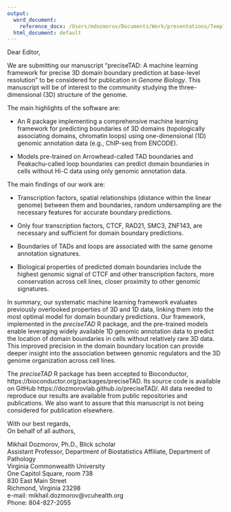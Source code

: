 ```yaml
---
output:
  word_document:
    reference_docx: /Users/mdozmorov/Documents/Work/presentations/Templates/grant_template/styles.doc/NSF_grant_style.docx
  html_document: default
---
```


Dear Editor,

We are submitting our manuscript "preciseTAD: A machine learning framework for precise 3D domain boundary prediction at base-level resolution" to be considered for publication in _Genome Biology_. This manuscript will be of interest to the community studying the three-dimensional (3D) structure of the genome.

The main highlights of the software are:

- An R package implementing a comprehensive machine learning framework for predicting boundaries of 3D domains (topologically associating domains, chromatin loops) using one-dimensional (1D) genomic annotation data (e.g., ChIP-seq from ENCODE).

- Models pre-trained on Arrowhead-called TAD boundaries and Peakachu-called loop boundaries can predict domain boundaries in cells without Hi-C data using only genomic annotation data.


The main findings of our work are:

- Transcription factors, spatial relationships (distance within the linear genome) between them and boundaries, random undersampling are the necessary features for accurate boundary predictions.

- Only four transcription factors, CTCF, RAD21, SMC3, ZNF143, are necessary and sufficient for domain boundary predictions.

- Boundaries of TADs and loops are associated with the same genome annotation signatures.

- Biological properties of predicted domain boundaries include the highest genomic signal of CTCF and other transcription factors, more conservation across cell lines, closer proximity to other genomic signatures.


In summary, our systematic machine learning framework evaluates previously overlooked properties of 3D and 1D data, linking them into the most optimal model for domain boundary predictions. Our framework, implemented in the *preciseTAD* R package, and the pre-trained models enable leveraging widely available 1D genomic annotation data to predict the location of domain boundaries in cells without relatively rare 3D data. This improved precision in the domain boundary location can provide deeper insight into the association between genomic regulators and the 3D genome organization across cell lines.

The *preciseTAD* R package has been accepted to Bioconductor, https://bioconductor.org/packages/preciseTAD. Its source code is available on GitHub https://dozmorovlab.github.io/preciseTAD/. All data needed to reproduce our results are available from public repositories and publications. We also want to assure that this manuscript is not being considered for publication elsewhere.

With our best regards,  
On behalf of all authors,

Mikhail Dozmorov, Ph.D., Blick scholar  
Assistant Professor,  Department of Biostatistics 
Affiliate, Department of Pathology  
Virginia Commonwealth University  
One Capitol Square, room 738  
830 East Main Street  
Richmond,  Virginia  23298  
e-mail:  mikhail.dozmorov@vcuhealth.org  
Phone: 804-827-2055  
